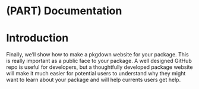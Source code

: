 # (PART) Documentation {.unnumbered}

# Introduction {#doc-intro}

Finally, we'll show how to make a pkgdown website for your package.
This is really important as a public face to your package.
A well designed GitHub repo is useful for developers, but a thoughtfully developed package website will make it much easier for potential users to understand why they might want to learn about your package and will help currents users get help.
